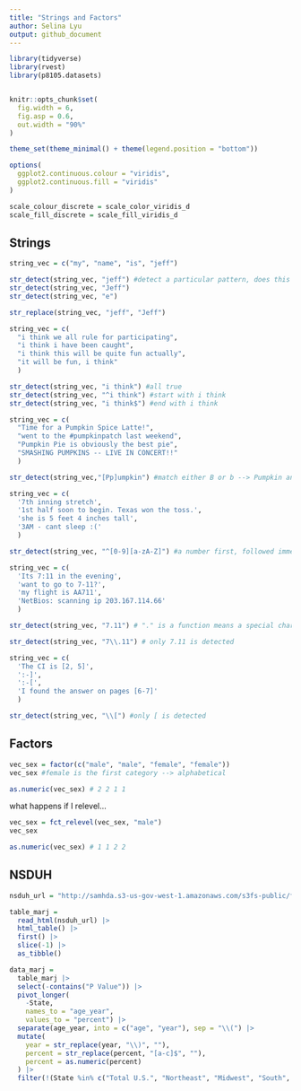 ```yaml
---
title: "Strings and Factors"
author: Selina Lyu
output: github_document
---
```


```r
library(tidyverse)
library(rvest)
library(p8105.datasets)


knitr::opts_chunk$set(
  fig.width = 6,
  fig.asp = 0.6,
  out.width = "90%"
)

theme_set(theme_minimal() + theme(legend.position = "bottom"))

options(
  ggplot2.continuous.colour = "viridis",
  ggplot2.continuous.fill = "viridis"
)

scale_colour_discrete = scale_color_viridis_d
scale_fill_discrete = scale_fill_viridis_d
```

## Strings

```r
string_vec = c("my", "name", "is", "jeff")

str_detect(string_vec, "jeff") #detect a particular pattern, does this appear in my string
str_detect(string_vec, "Jeff")
str_detect(string_vec, "e")

str_replace(string_vec, "jeff", "Jeff")
```

```r
string_vec = c(
  "i think we all rule for participating",
  "i think i have been caught",
  "i think this will be quite fun actually",
  "it will be fun, i think"
  )

str_detect(string_vec, "i think") #all true
str_detect(string_vec, "^i think") #start with i think
str_detect(string_vec, "i think$") #end with i think
```

```r
string_vec = c(
  "Time for a Pumpkin Spice Latte!",
  "went to the #pumpkinpatch last weekend",
  "Pumpkin Pie is obviously the best pie",
  "SMASHING PUMPKINS -- LIVE IN CONCERT!!"
  )

str_detect(string_vec,"[Pp]umpkin") #match either B or b --> Pumpkin and pumpkin both
```

```r
string_vec = c(
  '7th inning stretch',
  '1st half soon to begin. Texas won the toss.',
  'she is 5 feet 4 inches tall',
  '3AM - cant sleep :('
  )

str_detect(string_vec, "^[0-9][a-zA-Z]") #a number first, followed immediately by a letter
```

```r
string_vec = c(
  'Its 7:11 in the evening',
  'want to go to 7-11?',
  'my flight is AA711',
  'NetBios: scanning ip 203.167.114.66'
  )

str_detect(string_vec, "7.11") # "." is a function means a special character that matches any symbol

str_detect(string_vec, "7\\.11") # only 7.11 is detected
```

```r
string_vec = c(
  'The CI is [2, 5]',
  ':-]',
  ':-[',
  'I found the answer on pages [6-7]'
  )

str_detect(string_vec, "\\[") #only [ is detected
```

## Factors

```r
vec_sex = factor(c("male", "male", "female", "female"))
vec_sex #female is the first category --> alphabetical

as.numeric(vec_sex) # 2 2 1 1
```

what happens if I relevel...
```r
vec_sex = fct_relevel(vec_sex, "male")
vec_sex

as.numeric(vec_sex) # 1 1 2 2
```

## NSDUH
```r
nsduh_url = "http://samhda.s3-us-gov-west-1.amazonaws.com/s3fs-public/field-uploads/2k15StateFiles/NSDUHsaeShortTermCHG2015.htm"

table_marj = 
  read_html(nsduh_url) |> 
  html_table() |> 
  first() |>
  slice(-1) |>
  as_tibble()
```

```r
data_marj =
  table_marj |>
  select(-contains("P Value")) |>
  pivot_longer(
    -State,
    names_to = "age_year",
    values_to = "percent") |>
  separate(age_year, into = c("age", "year"), sep = "\\(") |>
  mutate(
    year = str_replace(year, "\\)", ""),
    percent = str_replace(percent, "[a-c]$", ""),
    percent = as.numeric(percent)
  ) |>
  filter(!(State %in% c("Total U.S.", "Northeast", "Midwest", "South", "West")))
```






